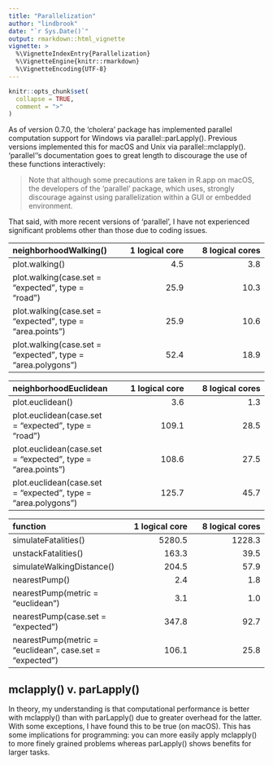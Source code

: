 ```yaml
---
title: "Parallelization"
author: "lindbrook"
date: "`r Sys.Date()`"
output: rmarkdown::html_vignette
vignette: >
  %\VignetteIndexEntry{Parallelization}
  %\VignetteEngine{knitr::rmarkdown}
  %\VignetteEncoding{UTF-8}
---
```


```r
knitr::opts_chunk$set(
  collapse = TRUE,
  comment = ">"
)
```

As of version 0.7.0, the 'cholera' package has implemented parallel computation support for Windows via parallel::parLapply(). Previous versions implemented this for macOS and Unix via parallel::mclapply(). 'parallel''s documentation goes to great length to discourage the use of these functions interactively:

> Note that although some precautions are taken in R.app on macOS, the developers of the 'parallel' package, which \code{neighborhoodWalking()} uses, strongly discourage against using parallelization within a GUI or embedded environment.

That said, with more recent versions of 'parallel', I have not experienced significant problems other than those due to coding issues.

| neighborhoodWalking()  | 1 logical core | 8 logical cores
:------------- | -------------: | -------------:
plot.walking() | 4.5  | 3.8
plot.walking(case.set = "expected", type = "road") | 25.9  | 10.3
plot.walking(case.set = "expected", type = "area.points") | 25.9  | 10.6
plot.walking(case.set = "expected", type = "area.polygons") | 52.4  | 18.9

| neighborhoodEuclidean  | 1 logical core | 8 logical cores
:------------- | -------------: | -------------:
plot.euclidean() | 3.6  | 1.3
plot.euclidean(case.set = "expected", type = "road") | 109.1  | 28.5
plot.euclidean(case.set = "expected", type = "area.points") | 108.6  | 27.5
plot.euclidean(case.set = "expected", type = "area.polygons") | 125.7  | 45.7

| function  | 1 logical core | 8 logical cores
:------------- | -------------: | -------------:
simulateFatalities() | 5280.5  | 1228.3
unstackFatalities() | 163.3  | 39.5
simulateWalkingDistance() | 204.5  | 57.9
nearestPump() | 2.4  | 1.8
nearestPump(metric = "euclidean") | 3.1  | 1.0
nearestPump(case.set = "expected") | 347.8  | 92.7
nearestPump(metric = "euclidean", case.set = "expected") | 106.1  | 25.8


## mclapply() v. parLapply()

In theory, my understanding is that computational performance is better with mclapply() than with parLapply() due to greater overhead for the latter. With some exceptions, I have found this to be true (on macOS). This has some implications for programming: you can more easily apply mclapply() to more finely grained problems whereas parLapply() shows benefits for larger tasks.
